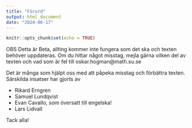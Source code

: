 ```yaml
---
title: "Förord"
output: html_document
date: "2024-06-17"
---
```


```r
knitr::opts_chunk$set(echo = TRUE)
```

\chapter*{Förord}

OBS Detta är Beta, allting kommer inte fungera som det ska och texten behöver uppdateras. 
Om du hittar något misstag, mejla gärna vilken del av texten och vad som är fel till oskar.hogman@math.su.se

Det är många som hjälpt oss med att påpeka misstag och förbättra texten. 
Särskilda insatser har gjorts av

* Rikard Erngren
* Samuel Lundqvist
* Evan Cavallo, som översatt till engelska!
* Lars Lidvall

Tack alla!